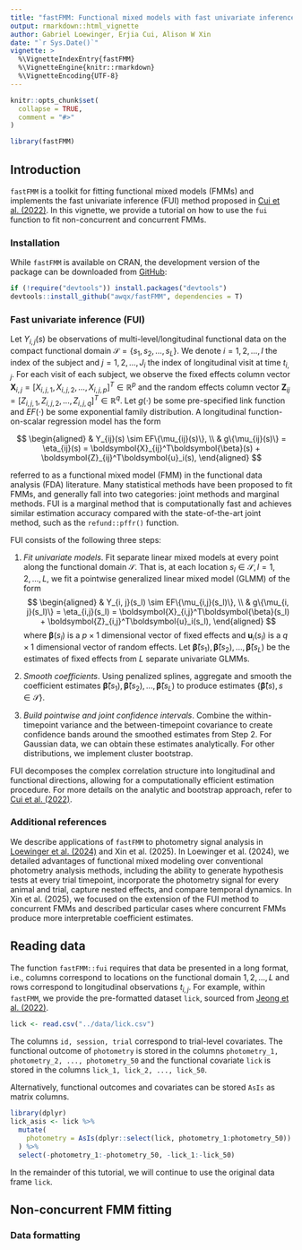 ```yaml
---
title: "fastFMM: Functional mixed models with fast univariate inference"
output: rmarkdown::html_vignette
author: Gabriel Loewinger, Erjia Cui, Alison W Xin
date: "`r Sys.Date()`"
vignette: >
  %\VignetteIndexEntry{fastFMM}
  %\VignetteEngine{knitr::rmarkdown}
  %\VignetteEncoding{UTF-8}
---
```


```r
knitr::opts_chunk$set(
  collapse = TRUE,
  comment = "#>"
)
```

```r
library(fastFMM)
```

## Introduction

`fastFMM` is a toolkit for fitting functional mixed models (FMMs) and implements the fast univariate inference (FUI) method proposed in [Cui et al. (2022)](https://doi.org/10.1080/10618600.2021.1950006). In this vignette, we provide a tutorial on how to use the `fui` function to fit non-concurrent and concurrent FMMs. 

### Installation

While `fastFMM` is available on CRAN, the development version of the package can be downloaded from [GitHub](https://github.com/awqx/fastFMM):

```r
if (!require("devtools")) install.packages("devtools")
devtools::install_github("awqx/fastFMM", dependencies = T)
```

### Fast univariate inference (FUI)

Let $Y_{i, j} (s)$ be observations of multi-level/longitudinal functional data on the compact functional domain $\mathcal{S} = \{s_1, s_2, \dots, s_L\}$. We denote $i = 1, 2, ..., I$ the index of the subject and $j = 1, 2, ..., J_i$ the index of longitudinal visit at time $t_{i, j}$. For each visit of each subject, we observe the fixed effects column vector $\mathbf{X}_{i, j} = [X_{i, j, 1}, X_{i, j, 2}, \dots, X_{i, j, p}]^T \in \mathbb{R}^p$ and the random effects column vector $\mathbf{Z}_{ij} = [Z_{i, j, 1}, Z_{i, j, 2}, ..., Z_{i, j, q}]^T \in \mathbb{R}^q$. Let $g(\cdot)$ be some pre-specified link function and $EF(\cdot)$ be some exponential family distribution. A longitudinal function-on-scalar regression model has the form

$$
\begin{aligned} 
  & Y_{ij}(s) \sim EF\{\mu_{ij}(s)\}, \\
  & g\{\mu_{ij}(s)\} = \eta_{ij}(s) = \boldsymbol{X}_{ij}^T\boldsymbol{\beta}(s) + \boldsymbol{Z}_{ij}^T\boldsymbol{u}_i(s),
\end{aligned} 
$$ 

referred to as a functional mixed model (FMM) in the functional data analysis (FDA) literature. Many statistical methods have been proposed to fit FMMs, and generally fall into two categories: joint methods and marginal methods. FUI is a marginal method that is computationally fast and achieves similar estimation accuracy compared with the state-of-the-art joint method, such as the `refund::pffr()` function.

FUI consists of the following three steps:

1. *Fit univariate models*. Fit separate linear mixed models at every point along the functional domain $\mathcal{S}$. That is, at each location $s_l \in \mathcal{S}, l = 1, 2, ..., L$,  we fit a pointwise generalized linear mixed model (GLMM) of the form
$$
\begin{aligned} 
  & Y_{i, j}(s_l) \sim EF\{\mu_{i,j}(s_l)\}, \\
  & g\{\mu_{i, j}(s_l)\} = \eta_{i,j}(s_l) = \boldsymbol{X}_{i,j}^T\boldsymbol{\beta}(s_l) + \boldsymbol{Z}_{i,j}^T\boldsymbol{u}_i(s_l),
\end{aligned}
$$ 
where $\boldsymbol{\beta}(s_l)$ is a $p \times 1$ dimensional vector of fixed effects and $\boldsymbol{u}_i(s_l)$ is a $q \times 1$ dimensional vector of random effects. Let $\boldsymbol{\tilde{\beta}}(s_1), \boldsymbol{\tilde{\beta}}(s_2), ..., \boldsymbol{\tilde{\beta}}(s_L)$ be the estimates of fixed effects from $L$ separate univariate GLMMs.

2. *Smooth coefficients*. Using penalized splines, aggregate and smooth the coefficient estimates $\boldsymbol{\tilde{\beta}}(s_1), \boldsymbol{\tilde{\beta}}(s_2), ..., \boldsymbol{\tilde{\beta}}(s_L)$ to produce estimates $\{\boldsymbol{\hat{\beta}}(s), s \in \mathcal{S}\}$. 
3. *Build pointwise and joint confidence intervals*. Combine the within-timepoint variance and the between-timepoint covariance to create confidence bands around the smoothed estimates from Step 2. For Gaussian data, we can obtain these estimates analytically. For other distributions, we implement cluster bootstrap. 

FUI decomposes the complex correlation structure into longitudinal and functional directions, allowing for a computationally efficient estimation procedure. For more details on the analytic and bootstrap approach, refer to [Cui et al. (2022)](https://doi.org/10.1080/10618600.2021.1950006).

### Additional references

We describe applications of `fastFMM` to photometry signal analysis in [Loewinger et al. (2024)](https://doi.org/10.7554/eLife.95802.2) and Xin et al. (2025). In Loewinger et al. (2024), we detailed advantages of functional mixed modeling over conventional photometry analysis methods, including the ability to generate hypothesis tests at every trial timepoint, incorporate the photometry signal for every animal and trial, capture nested effects, and compare temporal dynamics. In Xin et al. (2025), we focused on the extension of the FUI method to concurrent FMMs and described particular cases where concurrent FMMs produce more interpretable coefficient estimates.

## Reading data

The function `fastFMM::fui` requires that data be presented in a long format, i.e., columns correspond to locations on the functional domain $1, 2, \dots, L$ and rows correspond to longitudinal observations $t_{i, j}$. For example, within `fastFMM`, we provide the pre-formatted dataset `lick`, sourced from [Jeong et al. (2022)](https://doi.org/10.1126/science.abq6740). 

```r
lick <- read.csv("../data/lick.csv")
```

The columns `id, session, trial` correspond to trial-level covariates. The functional outcome of `photometry` is stored in the columns `photometry_1, photometry_2, ..., photometry_50` and the functional covariate `lick` is stored in the columns `lick_1, lick_2, ..., lick_50`.

Alternatively, functional outcomes and covariates can be stored `AsIs` as matrix columns. 

```r
library(dplyr)
lick_asis <- lick %>%
  mutate(
    photometry = AsIs(dplyr::select(lick, photometry_1:photometry_50))
  ) %>%
  select(-photometry_1:-photometry_50, -lick_1:-lick_50)
```


In the remainder of this tutorial, we will continue to use the original data frame `lick`. 

## Non-concurrent FMM fitting

### Data formatting


